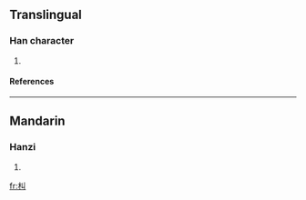 ==Translingual==
===Han character===
{{Han char|rn=75|rad=木|as=02|sn=6|four=4290<sub>0</sub>|canj=木女中 (DVL)}}
# {{defn|Han|sort=木02}}
====References====
{{Han ref|kx=0510.130|dkj=14436|dj=0894.100|hdz=21156.030|uh=673B|ud=26427|bh=C9F2|bd=51698}}

----
==Mandarin==
===Hanzi===
{{cmn-hanzi|pin=[[jiū]] ([[jiu1]])|wg=chiu<sup>1</sup>}}
# {{defn|Mandarin}}

[[fr:朻]]